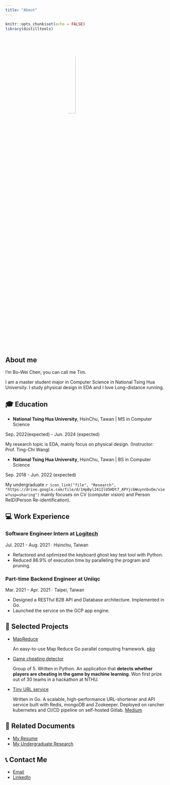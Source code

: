 ```yaml
---
title: "About"
---
```


```r
knitr::opts_chunk$set(echo = FALSE)
library(distilltools)
```

![](https://avatars.githubusercontent.com/u/44916048?v=4)
<style type="text/css">
    img {
        width: 25%;
        border-radius: 50%;
        display: block;
        margin-left: auto;
        margin-right: auto;
    }
</style>

## About me
I’m Bo-Wei Chen, you can call me Tim.

I am a master student major in Computer Science in National Tsing Hua University. I study physical design in EDA and I love Long-distance running.

## 🎓 Education
- **National Tsing Hua University**, HsinChu, Tawan | MS in Computer Science

<aside>
 Sep. 2022(expected) - Jun. 2024 (expected)
</aside>

  My research topic is EDA, mainly focus on physical design. (Instructor: Prof. Ting-Chi Wang)

- **National Tsing Hua University**, HsinChu, Tawan | BS in Computer Science

<aside>
 Sep. 2018 - Jun. 2022 (expected)
</aside>

  My undergraduate `r icon_link("file", "Research", "https://drive.google.com/file/d/1HpByl241IlU5HDt7_APYjcbWuynnbvOe/view?usp=sharing")` mainly focuses on CV (computer vision) and Person ReID(Person Re-identification). 


## 💻 Work Experience
### Software Engineer Intern at [Logitech](https://www.logitech.com/)

<aside>Jul. 2021 - Aug. 2021 $\cdot$ Hsinchu, Taiwan</aside>
  * Refactored and optimized the keyboard ghost key test tool with Python.
  * Reduced 86.9% of execution time by paralleling the program and pruning.

### Part-time Backend Engineer at Uniiqc

<aside>Mar. 2021 – Apr. 2021 $\cdot$ Taipei, Taiwan</aside>
  * Designed a RESTful B2B API and Database architecture. Implemented in Go.
  * Launched the service on the GCP app engine.

## 📝 Selected Projects
* [MapReduce](https://github.com/BWbwchen/MapReduce)
  
  An easy-to-use Map Reduce Go parallel computing framework. [pkg](https://pkg.go.dev/github.com/BWbwchen/MapReduce)

* [Game cheating detector](https://github.com/Logi-Meichu/Meichu2020_Team_726)

  Group of 5. Written in Python. An application that **detects whether players are cheating in the game by
  machine learning**. Won first prize out of 30 teams in a hackathon at NTHU.
  
* [Tiny URL service](https://github.com/BWbwchen/tinyURL)
  
  Written in Go. A scalable, high-performance URL-shortener and API service built with Redis, mongoDB and
  Zookeeper. Deployed on rancher kubernetes and CI/CD pipeline on self-hosted Gitlab. [Medium](https://medium.com/@tim.chenbw/lets-build-a-tinyurl-service-in-golang-47deb5a7904f)
  
## 📕 Related Documents
* [My Resume](https://drive.google.com/file/d/1t8FV8S4jzDyio3ZeNEqPZfboJH8evSoM/view?usp=sharing)
* [My Undergraduate Research](https://drive.google.com/file/d/1HpByl241IlU5HDt7_APYjcbWuynnbvOe/view?usp=sharing)

## 📞 Contact Me
* [Email](mailto:tim.chenbw@gmail.com)
* [LinkedIn](https://www.linkedin.com/in/bo-wei-chen/)
